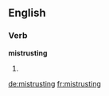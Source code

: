 ==English==

===Verb===
'''mistrusting'''

# {{present participle of|mistrust}}

[[de:mistrusting]]
[[fr:mistrusting]]
